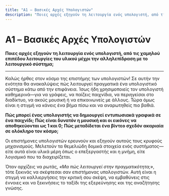 ```yaml
---
title: "A1 – Βασικές Αρχές Υπολογιστών"
description: "Ποιες αρχές εξηγούν τη λειτουργία ενός υπολογιστή, από τις χαμηλού επιπέδου λειτουργίες του υλικού μέχρι την αλληλεπίδραση με το λειτουργικό σύστημα;"
---
```


# A1 – Βασικές Αρχές Υπολογιστών

**Ποιες αρχές εξηγούν τη λειτουργία ενός υπολογιστή, από τις χαμηλού επιπέδου λειτουργίες του υλικού μέχρι την αλληλεπίδραση με το λειτουργικό σύστημα;**

---

Καλώς ήρθες στον κόσμο της επιστήμης των υπολογιστών! Σε αυτήν την ενότητα θα ανακαλύψεις πώς λειτουργεί πραγματικά ένα υπολογιστικό σύστημα κάτω από την επιφάνεια. Ίσως ήδη χρησιμοποιείς τον υπολογιστή καθημερινά—για να γράφεις, να παίζεις παιχνίδια, να περιηγείσαι στο διαδίκτυο, να ακούς μουσική ή να επικοινωνείς με άλλους. Τώρα όμως είναι η στιγμή να κάνεις ένα βήμα πίσω και να αναρωτηθείς πιο βαθιά.

**Πώς μπορεί ένας υπολογιστής να δημιουργεί εντυπωσιακά γραφικά σε ένα παιχνίδι;**
**Πώς είναι δυνατόν η μουσική και οι εικόνες να αποθηκεύονται ως 1 και 0;**
**Πώς μεταδίδεται ένα βίντεο σχεδόν ακαριαία σε ολόκληρο τον κόσμο;**

Οι επιστήμονες υπολογιστών ερευνούν και εξηγούν αυτούς τους κρυφούς μηχανισμούς. Μελετούν τα θεμελιώδη δομικά στοιχεία ενός συστήματος—είτε αυτά είναι υλικά μέρη όπως ο επεξεργαστής και η μνήμη, είτε λογισμικό που τα διαχειρίζεται.

Όταν αρχίζεις να ρωτάς, _«Μα πώς λειτουργεί στην πραγματικότητα;»_, τότε ξεκινάς να σκέφτεσαι σαν επιστήμονας υπολογιστών. Αυτή είναι η στιγμή να καλλιεργήσεις την κριτική σου σκέψη, να εμβαθύνεις στις έννοιες και να ξεκινήσεις το ταξίδι της εξερεύνησης και της αναζήτησης γνώσης.
